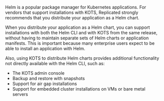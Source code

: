 Helm is a popular package manager for Kubernetes applications. For vendors that support installations with KOTS, Replicated strongly recommends that you distribute your application as a Helm chart.

When you distribute your application as a Helm chart, you can support installations with both the Helm CLI and with KOTS from the same release, without having to maintain separate sets of Helm charts or application manifests. This is important because many enterprise users expect to be able to install an application with Helm.

Also, using KOTS to distribute Helm charts provides additional functionality not directly available with the Helm CLI, such as:
* The KOTS admin console
* Backup and restore with snapshots
* Support for air gap installations
* Support for embedded cluster installations on VMs or bare metal servers